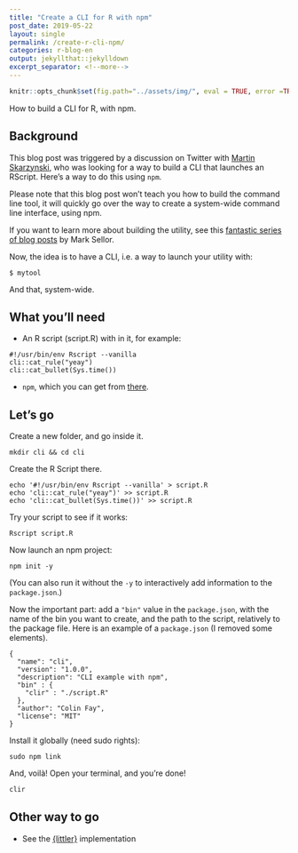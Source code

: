 ```yaml
---
title: "Create a CLI for R with npm"
post_date: 2019-05-22
layout: single
permalink: /create-r-cli-npm/
categories: r-blog-en
output: jekyllthat::jekylldown
excerpt_separator: <!--more-->
---
```


```r
knitr::opts_chunk$set(fig.path="../assets/img/", eval = TRUE, error =TRUE)
```

How to build a CLI for R, with npm. 

## Background 

This blog post was triggered by a discussion on Twitter with [Martin Skarzynski](https://twitter.com/_ColinFay/status/1131205018068160515), who was looking for a way to build a CLI that launches an RScript. Here's a way to do this using `npm`.

Please note that this blog post won't teach you how to build the command line tool, it will quickly go over the way to create a system-wide command line interface, using npm. 

If you want to learn more about building the utility, see this [fantastic series of blog posts](https://blog.sellorm.com/2017/12/18/learn-to-write-command-line-utilities-in-r/) by Mark Sellor. 

Now, the idea is to have a CLI, i.e. a way to launch your utility with:

```
$ mytool
```

And that, system-wide.

## What you'll need 

+ An R script (script.R) with in it, for example:

```
#!/usr/bin/env Rscript --vanilla
cli::cat_rule("yeay")
cli::cat_bullet(Sys.time())
```

+ `npm`, which you can get from [there](https://nodejs.org/en/download/). 

## Let's go

Create a new folder, and go inside it.

```
mkdir cli && cd cli
```

Create the R Script there.

```
echo '#!/usr/bin/env Rscript --vanilla' > script.R
echo 'cli::cat_rule("yeay")' >> script.R
echo 'cli::cat_bullet(Sys.time())' >> script.R
```

Try your script to see if it works:

```
Rscript script.R
```

Now launch an npm project: 

```
npm init -y
```

(You can also run it without the `-y` to interactively add information to the `package.json`.)

Now the important part: add a `"bin"` value in the `package.json`, with the name of the bin you want to create, and the path to the script, relatively to the package file. Here is an example of a `package.json` (I removed some elements).

```
{
  "name": "cli",
  "version": "1.0.0",
  "description": "CLI example with npm",
  "bin" : {
    "clir" : "./script.R"
  },
  "author": "Colin Fay",
  "license": "MIT"
}
```

Install it globally (need sudo rights): 

```
sudo npm link
```

And, voilà! Open your terminal, and you're done!

```bash
clir
```

## Other way to go

+ See the [{littler}](https://github.com/eddelbuettel/littler) implementation

